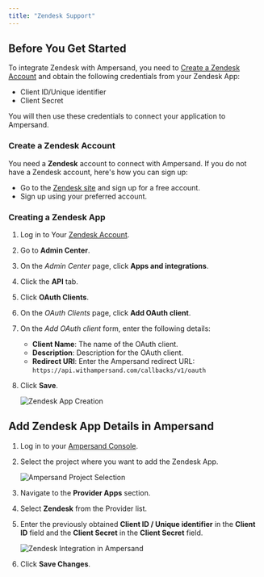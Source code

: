 ```yaml
---
title: "Zendesk Support"
---
```


## Before You Get Started

To integrate Zendesk with Ampersand, you need to [Create a Zendesk Account](https://www.zendesk.com/) and obtain the following credentials from your Zendesk App:

- Client ID/Unique identifier
- Client Secret

You will then use these credentials to connect your application to Ampersand.

### Create a Zendesk Account

You need a **Zendesk** account to connect with Ampersand. If you do not have a Zendesk account, here's how you can sign up:

- Go to the [Zendesk site](https://www.zendesk.com/) and sign up for a free account.
- Sign up using your preferred account.

### Creating a Zendesk App

1. Log in to Your [Zendesk Account](https://www.zendesk.com/login/).
2. Go to **Admin Center**.
3. On the _Admin Center_ page, click **Apps and integrations**.
4. Click the **API** tab.
5. Click **OAuth Clients**.
6. On the _OAuth Clients_ page, click **Add OAuth client**.
7. On the _Add OAuth client_ form, enter the following details:
   - **Client Name**: The name of the OAuth client.
   - **Description**: Description for the OAuth client.
   - **Redirect URI**: Enter the Ampersand redirect URL: `https://api.withampersand.com/callbacks/v1/oauth`
8. Click **Save**.

   ![Zendesk App Creation](https://files.readme.io/d13687c-zendesk11.gif)

## Add Zendesk App Details in Ampersand

1. Log in to your [Ampersand Console](https://console.withampersand.com).
2. Select the project where you want to add the Zendesk App.

   ![Ampersand Project Selection](https://files.readme.io/2faaa99-Ampersand.png)

3. Navigate to the **Provider Apps** section.
4. Select **Zendesk** from the Provider list.
5. Enter the previously obtained **Client ID / Unique identifier** in the **Client ID** field and the **Client Secret** in the **Client Secret** field.

   ![Zendesk Integration in Ampersand](https://files.readme.io/3859271-zendesk12.gif)

6. Click **Save Changes**.
